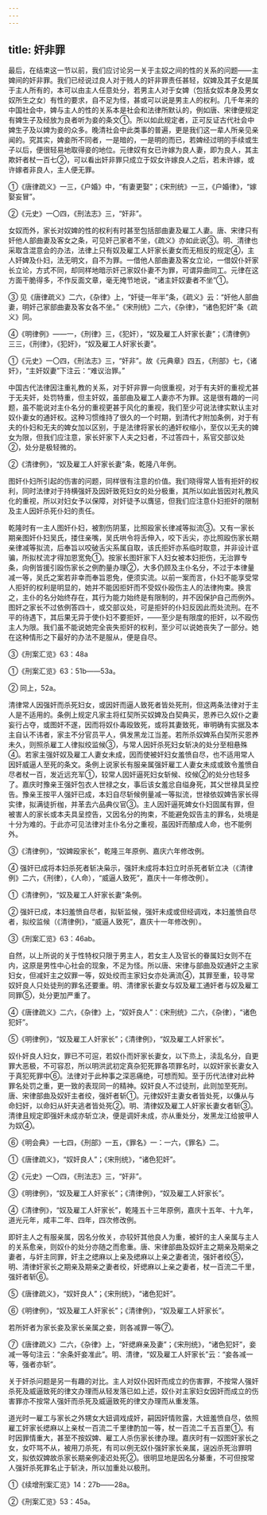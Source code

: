 ```yaml
---
---
---
```

title: 奸非罪
---



最后，在结束这一节以前，我们应讨论另一关于主奴之间的性的关系的问题——主婢间的奸非罪。我们已经说过良人对于贱人的奸非罪责任甚轻，奴婢及其子女是属于主人所有的，本可以由主人任意处分，若男主人对于女婢（包括女奴本身及男女奴所生之女）有性的要求，自不足为怪，甚或可以说是男主人的权利。几千年来的中国社会中，婢与主人的性的关系本是社会和法律所默认的，例如唐、宋律便规定有婢生子及经放为良者听为妾的条文①。所以如此规定者，正可反证古代社会中婢生子及以婢为妾的众多。晚清社会中此类事的普遍，更是我们这一辈人所亲见亲闻的。究其实，婢妾所不同者，一是暗的，一是明的而已，若婢经过明的手续或生子以后，便很轻易地取得妾的地位。元律奴有女已许嫁为良人妻，即为良人，其主欺奸者杖一百七②，可以看出奸非罪只成立于奴女许嫁良人之后，若未许嫁，或许嫁者非良人，主人便无罪。

①《唐律疏义》一三，《户婚》中，“有妻更娶”；《宋刑统》一三，《户婚律》，“嫁娶妄冒”。

②《元史》一〇四，《刑法志》三，“奸非”。

女奴而外，家长对奴婢的性的权利有时甚至包括部曲妻及雇工人妻。唐、宋律只有奸他人部曲妻及客女之条，可见奸己家者不坐，《疏义》亦如此说③。明、清律也采取含混意会的办法，法律上只有奴及雇工人奸家长妻女而无相反的规定④，主人奸婢及仆妇，法无明文，自不为罪。一借他人部曲妻及客女立论，一借奴仆奸家长立论，方式不同，却同样地暗示奸己家奴仆妻不为罪，可谓异曲同工。元律在这方面干脆得多，不作反面文章，毫无掩节地说，“诸主奸奴妻者不坐”①。

③ 见《唐律疏义》二六，《杂律》上，“奸徒一年半”条，《疏义》云：“奸他人部曲妻，明奸己家部曲妻及客女各不坐。”《宋刑统》二六，《杂律》，“诸色犯奸”条《疏义》同。

④《明律例》——一，《刑律》三，《犯奸），“奴及雇工人奸家长妻”；《清律例》三三，《刑律》，《犯奸》，“奴及雇工人奸家长妻”。

①《元史》一〇四，《刑法志》三，“奸非”。故《元典章》四五，《刑部》七，《诸奸》，“主奸奴妻”下注云：“难议治罪。”

中国古代法律因注重礼教的关系，对于奸非罪一向很重视，对于有夫奸的重视尤甚于无夫奸，处罚特重，但主奸奴，虽部曲及雇工人妻亦不为罪。这是很有趣的一问题，虽不能说对主仆名分的重视更甚于风化的重视，我们至少可说法律实默认主对奴仆妻女的通奸权。这种习惯维持了很久的一个时期，到清代才附加条例，对于有夫的仆妇和无夫的婢女加以区别，于是法律将家长的通奸权缩小，至仅以无夫的婢女为限，但我们应注意，家长奸家下人夫之妇者，不过答四十，系官交部议处②，处分是极轻微的。

②《清律例》，“奴及雇工人奸家长妻”条，乾隆八年例。

图奸仆妇所引起的伤害的问题，同样很有注意的价值。我们晓得常人皆有拒奸的权利，同时法律对于持横强奸及因奸致死妇女的处分极重，其所以如此皆因对礼教风化的重视，所以对妇女予以保障，对奸徒予以膺惩，但我们应注意仆妇拒奸的限制及主人因奸杀死仆妇的责任。

乾隆时有一主人图奸仆妇，被割伤阴茎，比照殴家长律减等拟流③。又有一家长期亲图奸仆妇吴氏，搂住亲嘴，吴氏哄令将舌伸入，咬下舌尖，亦比照殴伤家长期亲律减等拟流，后奉旨以咬破舌尖系属自取，该氏拒奸亦系临时取意，并非设计诓骗，所拟杖流才得加恩宽免①。按家长图奸家下人妇女被本妇拒伤，无治罪专条，向例皆援引殴伤家长之例酌量办理②，大多仍顾及主仆名分，不过于本律量减一等，吴氏之案若非幸而奉旨恩免，便须实流。以前一案而言，仆妇不能享受常人拒奸的权利是明显的，她并不能因拒奸而不受奴仆殴伤主人的法律拘束。换言之，主仆的名分始终存在，其行为能力始终是有限制的，并不因保护自己而例外。图奸之家长不过依例答四十，或交部议处，可是拒奸的仆妇反因此而处流刑。在不平的待遇下，其后果无异于使仆妇不要拒奸，——至少是有限度的拒奸，以不殴伤主人为限。我们虽不能说她完全丧失拒奸的权利，至少可以说她丧失了一部分。她在这种情形之下最好的办法不是服从，便是自尽。

③《刑案汇览》63：48a

①《刑案汇览》63：51b——53a。

② 同上，52a。

清律常人因强奸而杀死妇女，或因奸而逼人致死者皆处死刑，但这两条法律对于主人是不适用的。条例上规定凡家主将红契所买奴婢及白契典买，恩养已久奴仆之妻妄行占夺，或图奸不遂，因而将奴仆毒殴致死，或将其妻致死，审明确有实据及本主自认不讳者，家主不分官员平人，俱发黑龙江当差。若所杀奴婢系白契所买恩养未久，则照杀雇工人律拟绞监候③，与常人因奸杀死妇女斩决的处分至相悬殊④。若家主强奸奴及雇工人妻女未成，因而使被奸妇女羞愤自尽，也不适用常人因奸威逼人至死的条文。条例上说家长有服亲属强奸雇工人妻女未成或致令羞愤自尽者杖一百，发近远充军①，较常人因奸逼死妇女斩候、绞候②的处分也轻多了。嘉庆时豫亲王强奸包衣人世禄之女，事后该女羞忿自缢身死，其父世禄具呈控告。豫亲王按平人强奸已成，本妇自尽斩候例量减一等拟流，世禄依奴婢告家长得实律，拟满徒折枷，并革去六品典仪官③。主人因奸逼死婢女仆妇固属有罪，但被害人的家长或本夫具呈控告，又因名分的拘束，不能避免奴告主的罪名，处境是十分为难的。于此亦可见法律对主仆名分之重视，虽因奸而酿成人命，也不能例外。

③《清律例》，“奴婢殴家长”，乾隆三年原例、嘉庆六年修改例。

④ 强奸已成将本妇杀死者斩决枭示，强奸未成将本妇立时杀死者斩立决（《清律例》二六，《刑律），《人命），“威逼人致死”，嘉庆十一年修改例）。

①《清律例》，“奴及雇工人奸家长妻”条例。

② 强奸已成，本妇羞愤自尽者，拟斩监候，强奸未成或但经调戏，本妇羞愤自尽者，拟绞监候（《清律例》，“威逼人致死”，嘉庆十一年修改例）。

③《刑案汇览》63：46ab。

自然，以上所说的关于性特权只限于男主人，若女主人及官长的眷属妇女则不在内，这原是男性中心社会的现象，不足为怪。所以唐、宋律与部曲及奴通奸之主家妇女，但减奸主之奴罪一等，奴处绞而主家妇女亦处满流④，其罪至重，较寻常奴奸良人只处徒刑的罪名还要重。明、清律家长妻女与奴及雇工通奸者与奴及雇工同罪⑤，处分更加严重了。

④《唐律疏义》二六，《杂律》上，“奴奸良人”：《宋刑统》二六，《杂律），“诸色犯奸”。

⑤《明律例》，“奴及雇工人奸家长”；《清律例》，“奴及雇工人奸家长”。

奴仆奸良人妇女，罪已不可逭，若奴仆而奸家长妻女，以下烝上，渎乱名分，自更罪大恶极，不可容忍，所以明洪武初定真杂犯死罪各项罪名时，以奴奸家长妻女入于真犯死罪中⑥。法律对于此种事之深恶痛绝，可想而知。至于历代法律对此种罪名处罚之重，更一致的表现同一的精神。奴奸良人不过徒刑，此则加至死刑。唐、宋律部曲及奴奸主者绞，强奸者斩①。元律奴奸主妻女者皆处死，以傔从与命妇奸，以命妇从奸夫逃者皆处死②。明、清律奴及雇工人奸家长妻女者斩③。清律且规定即强奸未成亦斩立决，便是调奸未成，亦从重处分，发黑龙江给披甲人为奴④。

⑥《明会典》一七四，《刑部》一五，《罪名》一：一六，《罪名》二。

①《唐律疏义》，“奴奸良人”；《宋刑统》，“诸色犯奸”。

②《元史》一〇四，《刑法志》三，“奸非”。

③《明律例》，“奴及雇工人奸家长”；《清律例》，“奴及雇工人奸家长”。

④《清律例》，“奴及雇工人奸家长”，乾隆五十三年原例，嘉庆十五年、十九年，道光元年，咸丰二年、四年，四次修改例。

即奸主人之有服亲属，因名分攸关，亦较奸其他良人为重，被奸的主人亲属与主人的关系愈亲，则奴仆的处分亦随之而愈重。唐、宋律部曲及奴奸主之期亲及期亲之妻者，与奸主同罪，奸主之缌麻以上亲及缌麻以上亲之妻者流，强奸者绞⑤，明、清律奸家长之期亲及期亲之妻者绞，奸缌麻以上亲之妻者，杖一百流二千里，强奸者斩⑥。

⑤《唐律疏义》，“奴奸良人”；《宋刑统》，“诸色犯奸”。

⑥《明律例》，“奴及雇工人奸家长”；《清律例》，“奴及雇工人奸家长”。

若所奸者为家长妾及家长亲属之妾，则各减罪一等⑦。

⑦《唐律疏义》二六，《杂律》上，“奸缌麻亲及妻”；《宋刑统》，“诸色犯奸”，妾减一等句注云：“余条奸妾准此”。明、清律，“奴及雇工人奸家长”云：“妾各减一等，强者亦斩”。

关于奸杀问题是另一有趣的对比。主人对奴仆因奸而成立的伤害罪，不按常人强奸杀死及威逼致死的律文办理而从轻发落已如上述，奴仆对主家妇女因奸而成立的伤害罪亦不按常人强奸而杀死及威逼致死的律文办理而从重发落。

道光时一雇工与家长之外甥女大妞调戏成奸，嗣因奸情败露，大妞羞愤自尽，依照雇工奸家长缌麻以上亲杖一百流二千里律酌加一等，杖一百流二千五百里①。有时因罪情重大，甚至不按奴婢、雇工人杀伤家长律办理。嘉庆时有一奴图奸家长之女，女吓骂不从，被用刀杀死，有司以例无奴仆强奸家长亲属，逞凶杀死治罪明文，拟依奴婢故杀家长期亲例凌迟处死②。很明显地是因名分綦重，不可但按常人强奸杀死罪名止于斩决，所以加重处以极刑。

①《续增刑案汇览》14：27b——28a。

②《刑案汇览》53：45a。